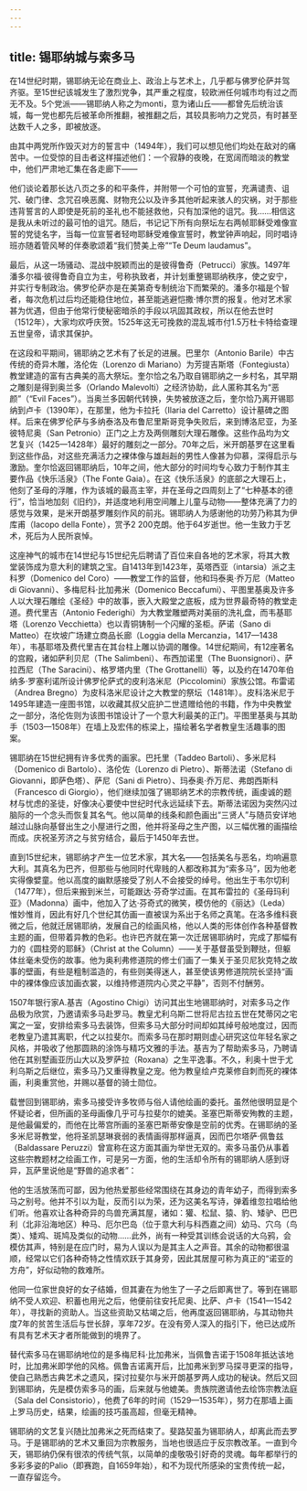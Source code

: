 ```yaml
---
---
---
```

title: 锡耶纳城与索多马
---




在14世纪时期，锡耶纳无论在商业上、政治上与艺术上，几乎都与佛罗伦萨并驾齐驱。至15世纪该城发生了激烈党争，其严重之程度，较欧洲任何城市均有过之而无不及。5个党派——锡耶纳人称之为monti，意为诸山丘——都曾先后统治该城，每一党也都先后被革命所推翻，被推翻之后，其较具影响力之党员，有时甚至达数千人之多，即被放逐。

由其中两党所作毁灭对方的誓言中（1494年），我们可以想见他们均处在敌对的痛苦中。一位受惊的目击者这样描述他们：一个寂静的夜晚，在宽阔而暗淡的教堂中，他们严肃地汇集在各走廊下——

他们谈论着那长达八页之多的和平条件，并附带一个可怕的宣誓，充满谴责、诅咒、破门律、念咒召唤恶魔、财物充公以及许多其他听起来骇人的灾祸，对于那些违背誓言的人即使是死前的圣礼也不能拯救他，只有加深他的诅咒。我……相信这是我从未听过的最可怕的诅咒。随后，书记记下所有向祭坛左右两帧耶稣受难像宣誓的党徒名字，当每一位宣誓者轻吻耶稣受难像宣誓时，教堂钟声响起，同时唱诗班亦随着管风琴的伴奏歌颂着“我们赞美上帝”“Te Deum laudamus”。



最后，从这一场骚动、混战中脱颖而出的是彼得鲁奇（Petrucci）家族。1497年潘多尔福·彼得鲁奇自立为主，号称执致者，并计划重整锡耶纳秩序，使之安宁，并实行专制政治。佛罗伦萨亦是在美第奇专制统治下而繁荣的。潘多尔福是个智者，每次危机过后均还能稳住地位，甚至能逃避恺撒·博尔贾的报复。他对艺术家甚为优遇，但由于他常行使秘密暗杀的手段以巩固其政权，所以在他去世时（1512年），大家均欢呼庆贺。1525年这无可挽救的混乱城市付1.5万杜卡特给查理五世皇帝，请求其保护。

在这段和平期间，锡耶纳之艺术有了长足的进展。巴里尔（Antonio Barile）中古传统的奇异木雕，洛伦佐（Lorenzo di Mariano）为芳提吉斯塔（Fontegiusta）教堂建造的富有古典美的高大祭坛。奎尔恰之名乃取自锡耶纳之一乡村名，其早期之雕刻是得到奥兰多（Orlando Malevolti）之经济协助，此人匿称其名为“恶颜”（“Evil Faces”）。当奥兰多因朝代转换，失势被放逐之后，奎尔恰乃离开锡耶纳到卢卡（1390年），在那里，他为卡拉托（Ilaria del Carretto）设计墓碑之图样。后来在佛罗伦萨与多纳泰洛及布鲁尼里斯哥竞争失败后，来到博洛尼亚，为圣彼特尼奥（San Petronio）正门之上方及两侧雕刻大理石雕像。这些作品均为文艺复兴（1425—1428年）最好的雕刻之一部分。70年之后，米开朗基罗在这里看到这些作品，对这些充满活力之裸体像与雄赳赳的男性人像甚为仰慕，深得启示与激励。奎尔恰返回锡耶纳后，10年之间，他大部分的时间均专心致力于制作其主要作品《快乐活泉》（The Fonte Gaia）。在这《快乐活泉》的底部之大理石上，他刻了圣母的浮雕，作为该城的最高主宰，并在圣母之四周刻上了“七种基本的德行”，恰当地加刻《旧约》，并适度地利用空间雕上儿童与动物——整体充满了力的感觉与效果，是米开朗基罗雕刻作风的前兆。锡耶纳人为感谢他的功劳乃称其为伊库甫（Iacopo della Fonte），赏予2 200克朗。他于64岁逝世。他一生致力于艺术，死后为人民所哀悼。

这座神气的城市在14世纪与15世纪先后聘请了百位来自各地的艺术家，将其大教堂装饰成为意大利的建筑之宝。自1413年到1423年，英塔西亚（intarsia）派之主科罗（Domenico del Coro）——教堂工作的监督，他和玛泰奥·乔万尼（Matteo di Giovanni）、多梅尼科·比加弗米（Domenico Beccafumi）、平图里基奥及许多人以大理石雕绘《圣经》中的故事，嵌入大殿堂之底板，成为世界最奇特的教堂走道。费代里吉（Antonio Federighi）为大教堂雕塑两对美丽的洗礼盘，而韦基耶塔（Lorenzo Vecchietta）也以青铜铸制一个闪耀的圣柜。萨诺（Sano di Matteo）在坎坡广场建立商品长廊（Loggia della Mercanzia，1417—1438年），韦基耶塔及费代里吉在其台柱上雕以协调的雕像。14世纪期间，有12座著名的宫殿，诸如萨利贝尼（The Salimbeni）、布西加诺里（The Buonsignori）、萨拉西尼（The Saracini）、格罗塔内里（The Grottanelli）等，以及约在1470年伯纳多·罗塞利诺所设计佛罗伦萨式的皮利洛米尼（Piccolomini）家族公馆。布雷诺（Andrea Bregno）为皮科洛米尼设计之大教堂的祭坛（1481年）。皮科洛米尼于1495年建造一座图书馆，以收藏其叔父庇护二世遗赠给他的书籍，作为中央教堂之一部分，洛伦佐则为该图书馆设计了一个意大利最美的正门。平图里基奥与其助手（1503—1508年）在墙上及宏伟的栋梁上，描绘著名学者教皇生活趣事的图案。

锡耶纳在15世纪拥有许多优秀的画家。巴托里（Taddeo Bartoli）、多米尼科（Domenico di Bartolo）、洛伦佐（Lorenzo di Pietro）、斯蒂法诺（Stefano di Giovanni，即萨色塔）、萨尼（Sani di Pietro）、玛泰奥·乔万尼、弗朗西斯科（Francesco di Giorgio），他们继续加强了锡耶纳艺术的宗教传统，画虔诚的题材与忧虑的圣徒，好像决心要使中世纪时代永远延续下去。斯蒂法诺因为突然闪过脑际的一个念头而恢复其名气。他以简单的线条和颜色画出“三贤人”与随员安详地越过山脉向基督出生之小屋进行之图，他并将圣母之生产图，以三幅优雅的画描绘而成。庆祝圣芳济之与贫穷结合，最后于1450年去世。

直到15世纪末，锡耶纳才产生一位艺术家，其大名——包括美名与恶名，均响遍意大利。其真名为巴齐，但那些与他同时代卑贱的人都改称其为“索多马”，因为他老实得像嬖童。他以高度的幽默感接受了别人不会接受的绰号。他出生于韦尔切利（1477年），但后来搬到米兰，可能跟达·芬奇学过画。在其布雷拉的《圣母玛利亚》（Madonna）画中，他加入了达·芬奇式的微笑，模仿他的《丽达》（Leda）惟妙惟肖，因此有好几个世纪其仿画一直被误为系出于名师之真笔。在洛多维科衰微之后，他就迁居锡耶纳，发展自己的绘画风格，他以人类的形体创作各种基督教主题的画，但带着异教的色彩。也许巴齐就在第一次迁居锡耶纳时，完成了那幅有力的《圆柱旁的耶稣》（Christ at the Column）——关于基督虽受到鞭挞，但躯体丝毫未受伤的故事。他为奥利弗修道院的修士们画了一集关于圣贝尼狄克特之故事的壁画，有些是粗制滥造的，有些则美得迷人，甚至使该男修道院院长坚持“画中的裸体像应该加画衣裳，以维持修道院内心灵之平静”，否则不付酬劳。

1507年银行家A.基吉（Agostino Chigi）访问其出生地锡耶纳时，对索多马之作品极为欣赏，乃邀请索多马赴罗马。教皇尤利乌斯二世将尼古拉五世在梵蒂冈之宅寓之一室，安排给索多马去装饰，但索多马大部分时间却如其绰号般地度过，因而老教皇乃遣其离职，代之以拉斐尔。而索多马在那时期则虚心研究这位年轻名家之风格，并吸收了他那圆熟的涂饰与精巧文雅的手法。基吉为了帮助索多马，乃聘请他在其别墅画亚历山大以及罗萨拉（Roxana）之生平逸事。不久，利奥十世于尤利乌斯之后继位，索多马乃又重得教皇之宠。他为教皇绘卢克莱修自刺而死的裸体画，利奥重赏他，并赐以基督的骑士勋位。

载誉回到锡耶纳，索多马接受许多牧师与俗人请他绘画的委托。虽然他很明显是个怀疑论者，但所画的圣母画像几乎可与拉斐尔的媲美。圣塞巴斯蒂安殉教的主题，是他最偏爱的，而他在比蒂宫所画的圣塞巴斯蒂安像是空前的优秀。在锡耶纳的圣多米尼哥教堂，他将圣凯瑟琳衰弱的表情画得那样逼真，因而巴尔塔萨·佩鲁兹（Baldassare Peruzzi）曾宣称在这方面其画为举世无双的。索多马虽仍从事着这些宗教题材之绘画工作，可是另一方面，他的生活却令所有的锡耶纳人感到讶异，瓦萨里说他是“野兽的追求者”：

他的生活放荡而可鄙，因为他热爱那些经常围绕在其身边的青年幼子，而得到索多马之别号。他并不引以为耻，反而引以为荣，还为这美名写诗，弹着维忽拉唱给他们听。他喜欢让各种奇异的鸟兽充满其屋，诸如：獾、松鼠、猿、豹、矮驴、巴巴利（北非沿海地区）种马、厄尔巴岛（位于意大利与科西嘉之间）幼马、穴乌（鸟类）、矮鸡、斑鸠及类似的动物……此外，尚有一种受其训练会说话的大乌鸦，会模仿其声，特别是在应门时，易为人误以为是其主人之声音。其余的动物都很温顺，经常以它们各种奇特之性情欢跃于其身旁，因此其居屋可称为真正的“诺亚的方舟”，好似动物的救难所。



他同一位家世良好的女子结婚，但其妻在为他生了一子之后即离世了。等到在锡耶纳不受人欢迎、积蓄也用光之后，他便前往安托尼奥、比萨、卢卡（1541—1542年），寻找新的资助人。当这些资助又枯竭之后，他再度返回锡耶纳，与其动物共度7年的贫苦生活后与世长辞，享年72岁。在没有旁人深入的指引下，他已达成所有具有艺术天才者所能做到的境界了。

替代索多马在锡耶纳地位的是多梅尼科·比加弗米，当佩鲁吉诺于1508年抵达该地时，比加弗米即学他的风格。佩鲁吉诺离开后，比加弗米到罗马探寻更深的指导，使自己熟悉古典艺术之遗风，探讨拉斐尔与米开朗基罗两人成功的秘诀。然后又回到锡耶纳，先是模仿索多马的画，后来就与他媲美。贵族院邀请他去绘饰宗教法庭（Sala del Consistorio），他费了6年的时间（1529—1535年），努力在那墙上画上罗马历史，结果，绘画的技巧虽高超，但毫无精神。

锡耶纳的文艺复兴随比加弗米之死而结束了。斐路契虽为锡耶纳人，却离此而去罗马。于是锡耶纳的艺术又重回为宗教服务，当地也很适应于反宗教改革。一直到今天，锡耶纳仍保有很浓的传统气氛，以简单的虔敬吸引好奇的灵魂。每年都举行的多彩多姿的Palio（即赛跑，自1659年始），和不为现代所感染的宝贵传统一起，一直存留迄今。